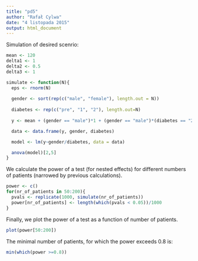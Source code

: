 ```yaml
---
title: "pd5"
author: "Rafał Cylwa"
date: "4 listopada 2015"
output: html_document
---
```


Simulation of desired scenrio:

```r
mean <- 120
delta1 <- 1
delta2 <- 0.5
delta3 <- 1
```

```r
simulate <- function(N){
  eps <- rnorm(N)
  
  gender <- sort(rep(c("male", "female"), length.out = N))
  
  diabetes <- rep(c("pre", "1", "2"), length.out=N)
  
  y <- mean + (gender == "male")*1 + (gender == "male")*(diabetes == "2")*delta2 + (gender == "female")*(diabetes == "2")*delta3 + eps

  data <- data.frame(y, gender, diabetes)

  model <- lm(y~gender/diabetes, data = data)

  anova(model)[2,5]
}
```

We calculate the power of a test (for nested effects) for different numbers of patients (narrowed by previous calculations).

```r
power <- c()
for(nr_of_patients in 50:200){
  pvals <- replicate(1000, simulate(nr_of_patients))
  power[nr_of_patients] <- length(which(pvals < 0.05))/1000
}
```

Finally, we plot the power of a test as a function of number of patients.

```r
plot(power[50:200])
```

The minimal number of patients, for which the power exceeds 0.8 is:

```r
min(which(power >=0.8))
```

